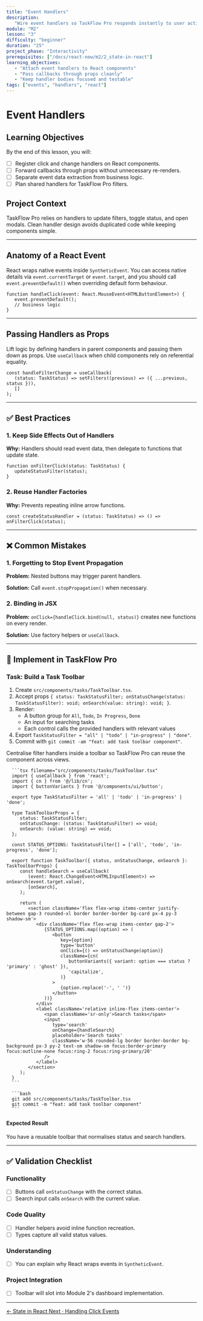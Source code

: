 ```yaml
---
title: "Event Handlers"
description:
   "Wire event handlers so TaskFlow Pro responds instantly to user actions."
module: "M2"
lesson: "3"
difficulty: "beginner"
duration: "25"
project_phase: "Interactivity"
prerequisites: ["/docs/react-new/m2/2_state-in-react"]
learning_objectives:
   - "Attach event handlers to React components"
   - "Pass callbacks through props cleanly"
   - "Keep handler bodies focused and testable"
tags: ["events", "handlers", "react"]
---
```



# Event Handlers

## Learning Objectives

By the end of this lesson, you will:

-  [ ] Register click and change handlers on React components.
-  [ ] Forward callbacks through props without unnecessary re-renders.
-  [ ] Separate event data extraction from business logic.
-  [ ] Plan shared handlers for TaskFlow Pro filters.

## Project Context

TaskFlow Pro relies on handlers to update filters, toggle status, and open
modals. Clean handler design avoids duplicated code while keeping components
simple.

---

## Anatomy of a React Event

React wraps native events inside `SyntheticEvent`. You can access native details
via `event.currentTarget` or `event.target`, and you should call
`event.preventDefault()` when overriding default form behaviour.

```tsx
function handleClick(event: React.MouseEvent<HTMLButtonElement>) {
   event.preventDefault();
   // business logic
}
```

---

## Passing Handlers as Props

Lift logic by defining handlers in parent components and passing them down as
props. Use `useCallback` when child components rely on referential equality.

```tsx
const handleFilterChange = useCallback(
   (status: TaskStatus) => setFilters((previous) => ({ ...previous, status })),
   []
);
```

---

## ✅ Best Practices

### 1. Keep Side Effects Out of Handlers

**Why:** Handlers should read event data, then delegate to functions that update
state.

```tsx
function onFilterClick(status: TaskStatus) {
   updateStatusFilter(status);
}
```

### 2. Reuse Handler Factories

**Why:** Prevents repeating inline arrow functions.

```tsx
const createStatusHandler = (status: TaskStatus) => () => onFilterClick(status);
```

---

## ❌ Common Mistakes

### 1. Forgetting to Stop Event Propagation

**Problem:** Nested buttons may trigger parent handlers.

**Solution:** Call `event.stopPropagation()` when necessary.

### 2. Binding in JSX

**Problem:** `onClick={handleClick.bind(null, status)}` creates new functions on
every render.

**Solution:** Use factory helpers or `useCallback`.

---

## 🔨 Implement in TaskFlow Pro

### Task: Build a Task Toolbar

1. Create `src/components/tasks/TaskToolbar.tsx`.
2. Accept props
   `{ status: TaskStatusFilter; onStatusChange(status: TaskStatusFilter): void; onSearch(value: string): void; }`.
3. Render:
   -  A button group for `All`, `Todo`, `In Progress`, `Done`
   -  An input for searching tasks
   -  Each control calls the provided handlers with relevant values
4. Export `TaskStatusFilter = "all" | "todo" | "in-progress" | "done"`.
5. Commit with `git commit -am "feat: add task toolbar component"`.

<Accordions type='single' className='mt-4'>
   <Accordion title='Solution Walkthrough'>
      <p>
         Centralise filter handlers inside a toolbar so TaskFlow Pro can reuse the
         component across views.
      </p>

      ```tsx filename="src/components/tasks/TaskToolbar.tsx"
      import { useCallback } from 'react';
      import { cn } from '@/lib/cn';
      import { buttonVariants } from '@/components/ui/button';

      export type TaskStatusFilter = 'all' | 'todo' | 'in-progress' | 'done';

      type TaskToolbarProps = {
         status: TaskStatusFilter;
         onStatusChange: (status: TaskStatusFilter) => void;
         onSearch: (value: string) => void;
      };

      const STATUS_OPTIONS: TaskStatusFilter[] = ['all', 'todo', 'in-progress', 'done'];

      export function TaskToolbar({ status, onStatusChange, onSearch }: TaskToolbarProps) {
         const handleSearch = useCallback(
            (event: React.ChangeEvent<HTMLInputElement>) => onSearch(event.target.value),
            [onSearch],
         );

         return (
            <section className='flex flex-wrap items-center justify-between gap-3 rounded-xl border border-border bg-card px-4 py-3 shadow-sm'>
               <div className='flex flex-wrap items-center gap-2'>
                  {STATUS_OPTIONS.map((option) => (
                     <button
                        key={option}
                        type='button'
                        onClick={() => onStatusChange(option)}
                        className={cn(
                           buttonVariants({ variant: option === status ? 'primary' : 'ghost' }),
                           'capitalize',
                        )}
                     >
                        {option.replace('-', ' ')}
                     </button>
                  ))}
               </div>
               <label className='relative inline-flex items-center'>
                  <span className='sr-only'>Search tasks</span>
                  <input
                     type='search'
                     onChange={handleSearch}
                     placeholder='Search tasks'
                     className='w-56 rounded-lg border border-border bg-background px-3 py-2 text-sm shadow-sm focus:border-primary focus:outline-none focus:ring-2 focus:ring-primary/20'
                  />
               </label>
            </section>
         );
      }
      ```

      ```bash
      git add src/components/tasks/TaskToolbar.tsx
      git commit -m "feat: add task toolbar component"
      ```

   </Accordion>
</Accordions>

#### Expected Result

You have a reusable toolbar that normalises status and search handlers.

---

## ✅ Validation Checklist

### Functionality

-  [ ] Buttons call `onStatusChange` with the correct status.
-  [ ] Search input calls `onSearch` with the current value.

### Code Quality

-  [ ] Handler helpers avoid inline function recreation.
-  [ ] Types capture all valid status values.

### Understanding

-  [ ] You can explain why React wraps events in `SyntheticEvent`.

### Project Integration

-  [ ] Toolbar will slot into Module 2's dashboard implementation.

---

<div className='mt-8 flex justify-between'>
   <a
      href='/docs/react-new/m2/2_state-in-react'
      className='text-sm font-medium text-muted-foreground hover:text-foreground'
   >
      ← State in React
   </a>
   <a
      href='/docs/react-new/m2/4_handling-click-events'
      className='text-sm font-medium text-primary hover:text-primary/80'
   >
      Next · Handling Click Events
   </a>
</div>
